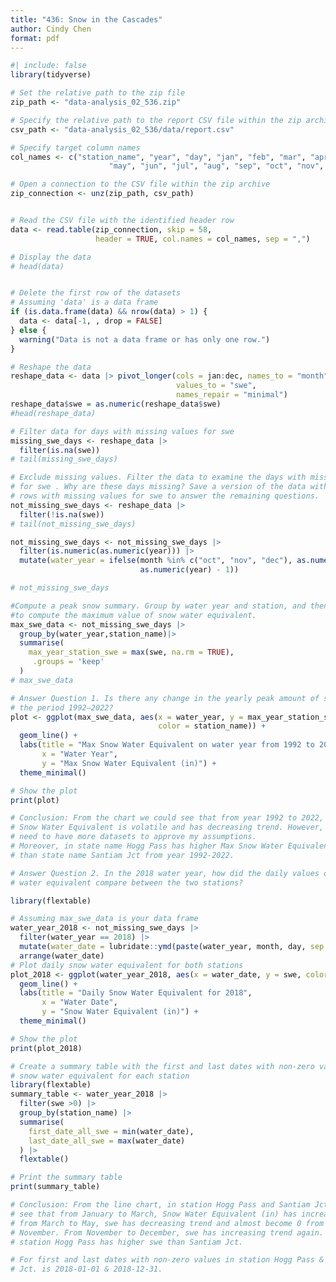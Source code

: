```yaml
---
title: "436: Snow in the Cascades"
author: Cindy Chen
format: pdf
---
```


```r
#| include: false
library(tidyverse)
```

```r
# Set the relative path to the zip file
zip_path <- "data-analysis_02_536.zip"

# Specify the relative path to the report CSV file within the zip archive
csv_path <- "data-analysis_02_536/data/report.csv"

# Specify target column names
col_names <- c("station_name", "year", "day", "jan", "feb", "mar", "apr", 
                      "may", "jun", "jul", "aug", "sep", "oct", "nov", "dec")

# Open a connection to the CSV file within the zip archive
zip_connection <- unz(zip_path, csv_path)


# Read the CSV file with the identified header row
data <- read.table(zip_connection, skip = 58, 
                   header = TRUE, col.names = col_names, sep = ",")

# Display the data
# head(data)



```
```r
# Delete the first row of the datasets
# Assuming 'data' is a data frame
if (is.data.frame(data) && nrow(data) > 1) {
  data <- data[-1, , drop = FALSE]
} else {
  warning("Data is not a data frame or has only one row.")
}

```


```r
# Reshape the data
reshape_data <- data |> pivot_longer(cols = jan:dec, names_to = "month", 
                                     values_to = "swe", 
                                     names_repair = "minimal")
reshape_data$swe = as.numeric(reshape_data$swe)
#head(reshape_data)

```
```r
# Filter data for days with missing values for swe
missing_swe_days <- reshape_data |>
  filter(is.na(swe))
# tail(missing_swe_days)
```

```r
# Exclude missing values. Filter the data to examine the days with missing values 
# for swe . Why are these days missing? Save a version of the data without any 
# rows with missing values for swe to answer the remaining questions.
not_missing_swe_days <- reshape_data |>
  filter(!is.na(swe))
# tail(not_missing_swe_days)

```

```r
not_missing_swe_days <- not_missing_swe_days |>
  filter(is.numeric(as.numeric(year))) |>
  mutate(water_year = ifelse(month %in% c("oct", "nov", "dec"), as.numeric(year), 
                             as.numeric(year) - 1))

# not_missing_swe_days
```


```r
#Compute a peak snow summary. Group by water year and station, and then summarize 
#to compute the maximum value of snow water equivalent.
max_swe_data <- not_missing_swe_days |>
  group_by(water_year,station_name)|>
  summarise(
    max_year_station_swe = max(swe, na.rm = TRUE),
     .groups = 'keep'
  )
# max_swe_data
```
```r
# Answer Question 1. Is there any change in the yearly peak amount of snow over 
# the period 1992–2022?
plot <- ggplot(max_swe_data, aes(x = water_year, y = max_year_station_swe, 
                                 color = station_name)) +
  geom_line() +
  labs(title = "Max Snow Water Equivalent on water year from 1992 to 2022",
       x = "Water Year",
       y = "Max Snow Water Equivalent (in)") +
  theme_minimal()

# Show the plot
print(plot)
```
```r
# Conclusion: From the chart we could see that from year 1992 to 2022, the Max 
# Snow Water Equivalent is volatile and has decreasing trend. However, we will 
# need to have more datasets to approve my assumptions.
# Moreover, in state name Hogg Pass has higher Max Snow Water Equivalent (in) 
# than state name Santiam Jct from year 1992-2022.
```

```r
# Answer Question 2. In the 2018 water year, how did the daily values of snow 
# water equivalent compare between the two stations?

library(flextable)

# Assuming max_swe_data is your data frame
water_year_2018 <- not_missing_swe_days |>
  filter(water_year == 2018) |>
  mutate(water_date = lubridate::ymd(paste(water_year, month, day, sep = "-"))) |>
  arrange(water_date)
# Plot daily snow water equivalent for both stations
plot_2018 <- ggplot(water_year_2018, aes(x = water_date, y = swe, color = station_name)) +
  geom_line() +
  labs(title = "Daily Snow Water Equivalent for 2018",
       x = "Water Date",
       y = "Snow Water Equivalent (in)") +
  theme_minimal()

# Show the plot
print(plot_2018)

```


```r
# Create a summary table with the first and last dates with non-zero values for 
# snow water equivalent for each station
library(flextable)
summary_table <- water_year_2018 |>
  filter(swe >0) |>
  group_by(station_name) |>
  summarise(
    first_date_all_swe = min(water_date),
    last_date_all_swe = max(water_date)
  ) |>
  flextable()

# Print the summary table
print(summary_table)
```


```r
# Conclusion: From the line chart, in station Hogg Pass and Santiam Jct.we could 
# see that from January to March, Snow Water Equivalent (in) has increasing trend; 
# from March to May, swe has decreasing trend and almost become 0 from May to 
# November. From November to December, swe has increasing trend again. In general, 
# station Hogg Pass has higher swe than Santiam Jct.

# For first and last dates with non-zero values in station Hogg Pass & Santiam 
# Jct. is 2018-01-01 & 2018-12-31. 
```

